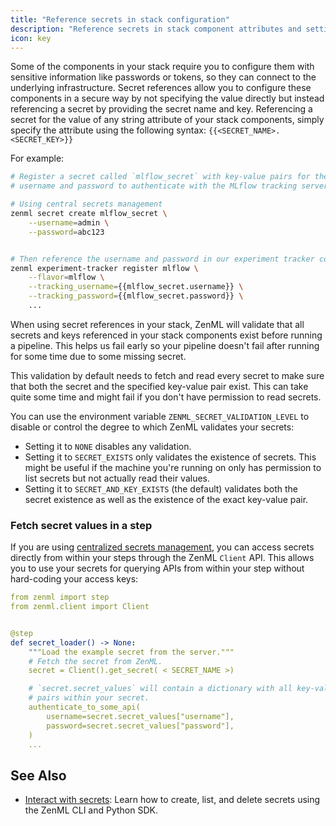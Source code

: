 ```yaml
---
title: "Reference secrets in stack configuration"
description: "Reference secrets in stack component attributes and settings"
icon: key
---
```


Some of the components in your stack require you to configure them with sensitive information like passwords or tokens, so they can connect to the underlying infrastructure. Secret references allow you to configure these components in a secure way by not specifying the value directly but instead referencing a secret by providing the secret name and key. Referencing a secret for the value of any string attribute of your stack components, simply specify the attribute using the following syntax: `{{<SECRET_NAME>.<SECRET_KEY>}}`

For example:

```Bash CLI
# Register a secret called `mlflow_secret` with key-value pairs for the
# username and password to authenticate with the MLflow tracking server

# Using central secrets management
zenml secret create mlflow_secret \
    --username=admin \
    --password=abc123


# Then reference the username and password in our experiment tracker component
zenml experiment-tracker register mlflow \
    --flavor=mlflow \
    --tracking_username={{mlflow_secret.username}} \
    --tracking_password={{mlflow_secret.password}} \
    ...
```

When using secret references in your stack, ZenML will validate that all secrets and keys referenced in your stack components exist before running a pipeline. This helps us fail early so your pipeline doesn't fail after running for some time due to some missing secret.

This validation by default needs to fetch and read every secret to make sure that both the secret and the specified key-value pair exist. This can take quite some time and might fail if you don't have permission to read secrets.

You can use the environment variable `ZENML_SECRET_VALIDATION_LEVEL` to disable or control the degree to which ZenML validates your secrets:

* Setting it to `NONE` disables any validation.
* Setting it to `SECRET_EXISTS` only validates the existence of secrets. This might be useful if the machine you're running on only has permission to list secrets but not actually read their values.
* Setting it to `SECRET_AND_KEY_EXISTS` (the default) validates both the secret existence as well as the existence of the exact key-value pair.

### Fetch secret values in a step

If you are using [centralized secrets management](latest/usage/project-setup/use-secrets/interact-with-secrets), you can access secrets directly from within your steps through the ZenML `Client` API. This allows you to use your secrets for querying APIs from within your step without hard-coding your access keys:

```yaml
from zenml import step
from zenml.client import Client


@step
def secret_loader() -> None:
    """Load the example secret from the server."""
    # Fetch the secret from ZenML.
    secret = Client().get_secret( < SECRET_NAME >)

    # `secret.secret_values` will contain a dictionary with all key-value
    # pairs within your secret.
    authenticate_to_some_api(
        username=secret.secret_values["username"],
        password=secret.secret_values["password"],
    )
    ...
```

## See Also

* [Interact with secrets](latest/usage/project-setup/use-secrets/interact-with-secrets): Learn how to create, list, and delete secrets using the ZenML CLI and Python SDK.

